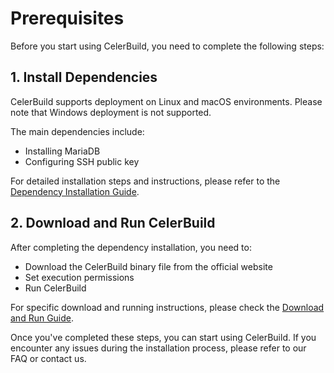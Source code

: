# Prerequisites

Before you start using CelerBuild, you need to complete the following steps:

## 1. Install Dependencies

CelerBuild supports deployment on Linux and macOS environments. Please note that Windows deployment is not supported.

The main dependencies include:

* Installing MariaDB
* Configuring SSH public key

For detailed installation steps and instructions, please refer to the [Dependency Installation Guide](./prerequisites/dependencies).

## 2. Download and Run CelerBuild

After completing the dependency installation, you need to:

* Download the CelerBuild binary file from the official website
* Set execution permissions
* Run CelerBuild

For specific download and running instructions, please check the [Download and Run Guide](./prerequisites/download).

Once you've completed these steps, you can start using CelerBuild. If you encounter any issues during the installation process, please refer to our FAQ or contact us.